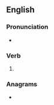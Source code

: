 ==English==

===Pronunciation===
* {{IPA|/ˈdeɪzɪŋ/|lang=en}}

===Verb===
{{head|en|verb form}}

# {{present participle of|daze|lang=en|nocat=1}}

===Anagrams===
* {{anagrams|en|a=adginz|Danzig|adzing}}